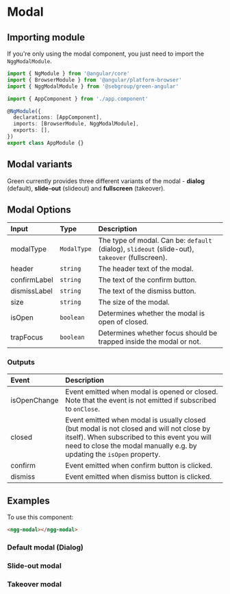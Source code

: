 
# Modal

## Importing module

If you're only using the modal component, you just need to import the `NggModalModule`.

```typescript
import { NgModule } from '@angular/core'
import { BrowserModule } from '@angular/platform-browser'
import { NggModalModule } from '@sebgroup/green-angular'

import { AppComponent } from './app.component'

@NgModule({
  declarations: [AppComponent],
  imports: [BrowserModule, NggModalModule],
  exports: [],
})
export class AppModule {}
```

## Modal variants

Green currently provides three different variants of the modal - **dialog** (default), **slide-out** (slideout) and **fullscreen** (takeover).

## Modal Options

|Input|Type|Description|
|:--------|:----------|:------|
|modalType|`ModalType`|The type of modal. Can be: `default` (dialog), `slideout` (slide-out), `takeover` (fullscreen).|
|header|`string`|The header text of the modal.|
|confirmLabel|`string`|The text of the confirm button.|
|dismissLabel|`string`|The text of the dismiss button.|
|size|`string`|The size of the modal.|
|isOpen|`boolean`|Determines whether the modal is open of closed.|
|trapFocus|`boolean`|Determines whether focus should be trapped inside the modal or not.|

### Outputs

|Event|Description|
|:--------|:------|
|isOpenChange|Event emitted when modal is opened or closed. Note that the event is not emitted if subscribed to `onClose`.|
|closed|Event emitted when modal is usually closed (but modal is not closed and will not close by itself). When subscribed to this event you will need to close the modal manually e.g. by updating the `isOpen` property.|
|confirm|Event emitted when confirm button is clicked.|
|dismiss|Event emitted when dismiss button is clicked.|

## Examples

To use this component:

```html
<ngg-modal></ngg-modal>
```

### Default modal (Dialog)

<Canvas>
  <Story id="components-modal--default" />
</Canvas>

### Slide-out modal

<Canvas>
  <Story id="components-modal--slideout" />
</Canvas>

### Takeover modal

<Canvas>
  <Story id="components-modal--takeover" />
</Canvas>
